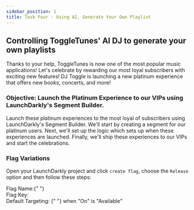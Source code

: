```yaml
---
sidebar_position: 1
title: Task Four - Using AI, Generate Your Own Playlist
---
```



## Controlling ToggleTunes' AI DJ to generate your own playlists

Thanks to your help, ToggleTunes is now one of the most popular music applications! Let's celebrate by rewarding our most loyal subscribers with exciting new features! DJ Toggle is launching a new platinum experience that offers new books, concerts, and more!

### Objective: Launch the Platinum Experience to our VIPs using LaunchDarkly's Segment Builder.
Launch these platinum experiences to the most loyal of subscribers using LaunchDarkly's Segment Builder. We'll start by creating a segment for our platinum users. Next, we'll set up the logic which sets up when these experiences are launched. Finally, we'll ship these experiences to our VIPs and start the celebrations.

### Flag Variations
Open your LaunchDarkly project and click `create flag`, choose the `Release` option and then follow these steps:

<div className="flex items-center space-x-3">
  <span className="text-lg text-blue-500 font-bold">
    Flag Name:{" "}
  </span>
    <CopyField value="release-ai-playlist-creator" client:load />
</div>

<div className="flex items-center space-x-3">
  <span className="text-lg text-blue-500 font-bold">Flag Key:</span>
  <CopyField value="release-ai-playlist-creator" client:load />
</div>

<div className="flex items-center text-lg font-bold text-blue-500">
  Default Targeting: {" "} 
  <span className="text-black dark:text-white font-normal">
     when "On" is "Available"
  </span>
</div>

